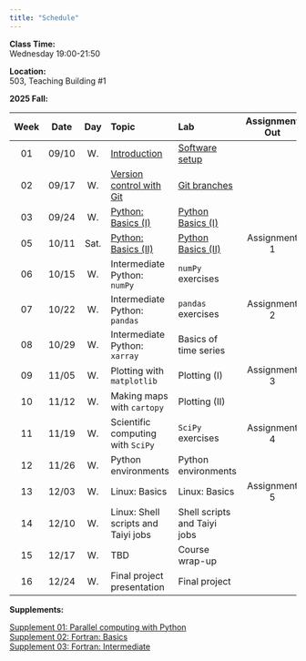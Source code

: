---
title: "Schedule"
---
**Class Time:**   
Wednesday 19:00-21:50

**Location:**   
503, Teaching Building #1   

**2025 Fall:**

|Week|Date |Day | Topic                                                                                     | Lab                                                                                  | Assignment Out                                                         | Assignment Due  |
|:--:|:---:|:--:|:------------------------------------------------------------------------------------------|:-------------------------------------------------------------------------------------|:----------------------------------------------------------------------:|:---------------:|
|01  |09/10|W.  |[Introduction](https://zhu-group.github.io/ese5023/Section_01.html)                        | [Software setup](https://zhu-group.github.io/ese5023/Lab_01.html)                    |                                                                        |                 |
|02  |09/17|W.  |[Version control with Git](https://zhu-group.github.io/ese5023/Section_02.html)            | [Git branches](https://zhu-group.github.io/ese5023/Lab_02.html)                      |                                                                        |                 |
|03  |09/24|W.  |[Python: Basics (I)](https://zhu-group.github.io/ese5023/Section_03.html)                  | [Python Basics (I)](https://zhu-group.github.io/ese5023/Lab_03.html)                 |                                                                        |                 |
|05  |10/11|Sat.|[Python: Basics (II)](https://zhu-group.github.io/ese5023/Section_04.html)                 | [Python Basics (II)](https://zhu-group.github.io/ese5023/Lab_04.html)                | Assignment 1                                                           |                 |
|06  |10/15|W.  |Intermediate Python: `numPy`                                                               | `numPy` exercises                                                                    |                                                                        |                 |
|07  |10/22|W.  |Intermediate Python: `pandas`                                                              | `pandas` exercises                                                                   | Assignment 2                                                           | Assignment 1    |
|08  |10/29|W.  |Intermediate Python: `xarray`                                                              | Basics of time series                                                                |                                                                        |                 |
|09  |11/05|W.  |Plotting with `matplotlib`                                                                 | Plotting (I)                                                                         | Assignment 3                                                           | Assignment 2    |
|10  |11/12|W.  |Making maps with `cartopy`                                                                 | Plotting (II)                                                                        |                                                                        |                 |
|11  |11/19|W.  |Scientific computing with `SciPy`                                                          | `SciPy` exercises                                                                    | Assignment 4                                                           | Assignment 3    |
|12  |11/26|W.  |Python environments                                                                        | Python environments                                                                  |                                                                        |                 |
|13  |12/03|W.  |Linux: Basics                                                                              | Linux: Basics                                                                        | Assignment 5                                                           | Assignment 4    |
|14  |12/10|W.  |Linux: Shell scripts and Taiyi jobs                                                        | Shell scripts and Taiyi jobs                                                         |                                                                        |                 |
|15  |12/17|W.  |TBD                                                                                        | Course wrap-up                                                                       |                                                                        | Assignment 5    |
|16  |12/24|W.  |Final project presentation                                                                 | Final project                                                                        |                                                                        |                 |

**Supplements:**  

[Supplement 01: Parallel computing with Python](https://zhu-group.github.io/ese5023/Sup_01.html)  
[Supplement 02: Fortran: Basics](https://zhu-group.github.io/ese5023/Sup_02.html)  
[Supplement 03: Fortran: Intermediate](https://zhu-group.github.io/ese5023/Sup_03.html)  